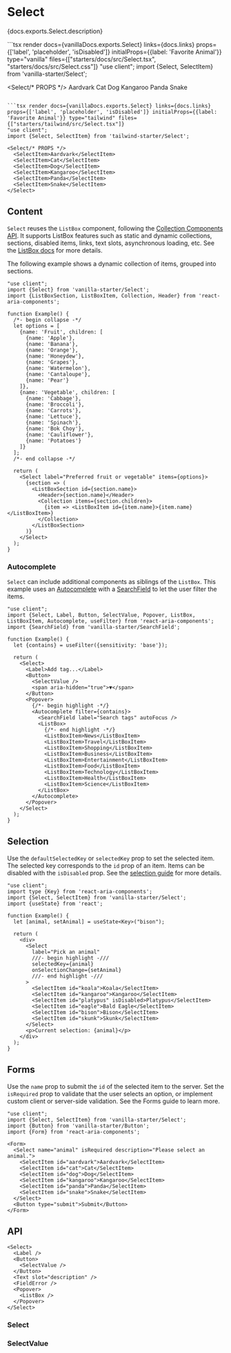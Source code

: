 

# Select

<PageDescription>{docs.exports.Select.description}</PageDescription>

<ExampleSwitcher>
  ```tsx render docs={vanillaDocs.exports.Select} links={docs.links} props={['label', 'placeholder', 'isDisabled']} initialProps={{label: 'Favorite Animal'}} type="vanilla" files={["starters/docs/src/Select.tsx", "starters/docs/src/Select.css"]}
  "use client";
  import {Select, SelectItem} from 'vanilla-starter/Select';

  <Select/* PROPS */>
    <SelectItem>Aardvark</SelectItem>
    <SelectItem>Cat</SelectItem>
    <SelectItem>Dog</SelectItem>
    <SelectItem>Kangaroo</SelectItem>
    <SelectItem>Panda</SelectItem>
    <SelectItem>Snake</SelectItem>
  </Select>
  ```

  ```tsx render docs={vanillaDocs.exports.Select} links={docs.links} props={['label', 'placeholder', 'isDisabled']} initialProps={{label: 'Favorite Animal'}} type="tailwind" files={["starters/tailwind/src/Select.tsx"]}
  "use client";
  import {Select, SelectItem} from 'tailwind-starter/Select';

  <Select/* PROPS */>
    <SelectItem>Aardvark</SelectItem>
    <SelectItem>Cat</SelectItem>
    <SelectItem>Dog</SelectItem>
    <SelectItem>Kangaroo</SelectItem>
    <SelectItem>Panda</SelectItem>
    <SelectItem>Snake</SelectItem>
  </Select>
  ```

</ExampleSwitcher>

## Content

`Select` reuses the `ListBox` component, following the [Collection Components API](collections.html?component=Select). It supports ListBox features such as static and dynamic collections, sections, disabled items, links, text slots, asynchronous loading, etc. See the [ListBox docs](ListBox.html) for more details.

The following example shows a dynamic collection of items, grouped into sections.

```tsx render
"use client";
import {Select} from 'vanilla-starter/Select';
import {ListBoxSection, ListBoxItem, Collection, Header} from 'react-aria-components';

function Example() {
  /*- begin collapse -*/
  let options = [
    {name: 'Fruit', children: [
      {name: 'Apple'},
      {name: 'Banana'},
      {name: 'Orange'},
      {name: 'Honeydew'},
      {name: 'Grapes'},
      {name: 'Watermelon'},
      {name: 'Cantaloupe'},
      {name: 'Pear'}
    ]},
    {name: 'Vegetable', children: [
      {name: 'Cabbage'},
      {name: 'Broccoli'},
      {name: 'Carrots'},
      {name: 'Lettuce'},
      {name: 'Spinach'},
      {name: 'Bok Choy'},
      {name: 'Cauliflower'},
      {name: 'Potatoes'}
    ]}
  ];
  /*- end collapse -*/

  return (
    <Select label="Preferred fruit or vegetable" items={options}>
      {section => (
        <ListBoxSection id={section.name}>
          <Header>{section.name}</Header>
          <Collection items={section.children}>
            {item => <ListBoxItem id={item.name}>{item.name}</ListBoxItem>}
          </Collection>
        </ListBoxSection>
      )}
    </Select>
  );
}
```

### Autocomplete

`Select` can include additional components as siblings of the `ListBox`. This example uses an [Autocomplete](Autocomplete.html) with a [SearchField](SearchField.html) to let the user filter the items.

```tsx render
"use client";
import {Select, Label, Button, SelectValue, Popover, ListBox, ListBoxItem, Autocomplete, useFilter} from 'react-aria-components';
import {SearchField} from 'vanilla-starter/SearchField';

function Example() {
  let {contains} = useFilter({sensitivity: 'base'});

  return (
    <Select>
      <Label>Add tag...</Label>
      <Button>
        <SelectValue />
        <span aria-hidden="true">▼</span>
      </Button>
      <Popover>
        {/*- begin highlight -*/}
        <Autocomplete filter={contains}>
          <SearchField label="Search tags" autoFocus />
          <ListBox>
            {/*- end highlight -*/}
            <ListBoxItem>News</ListBoxItem>
            <ListBoxItem>Travel</ListBoxItem>
            <ListBoxItem>Shopping</ListBoxItem>
            <ListBoxItem>Business</ListBoxItem>
            <ListBoxItem>Entertainment</ListBoxItem>
            <ListBoxItem>Food</ListBoxItem>
            <ListBoxItem>Technology</ListBoxItem>
            <ListBoxItem>Health</ListBoxItem>
            <ListBoxItem>Science</ListBoxItem>
          </ListBox>
        </Autocomplete>
      </Popover>
    </Select>
  );
}
```

## Selection

Use the `defaultSelectedKey` or `selectedKey` prop to set the selected item. The selected key corresponds to the `id` prop of an item. Items can be disabled with the `isDisabled` prop. See the [selection guide](selection.html?component=Select#single-selection) for more details.

```tsx render
"use client";
import type {Key} from 'react-aria-components';
import {Select, SelectItem} from 'vanilla-starter/Select';
import {useState} from 'react';

function Example() {
  let [animal, setAnimal] = useState<Key>("bison");

  return (
    <div>
      <Select
        label="Pick an animal"
        ///- begin highlight -///
        selectedKey={animal}
        onSelectionChange={setAnimal}
        ///- end highlight -///
      >
        <SelectItem id="koala">Koala</SelectItem>
        <SelectItem id="kangaroo">Kangaroo</SelectItem>
        <SelectItem id="platypus" isDisabled>Platypus</SelectItem>
        <SelectItem id="eagle">Bald Eagle</SelectItem>
        <SelectItem id="bison">Bison</SelectItem>
        <SelectItem id="skunk">Skunk</SelectItem>
      </Select>
      <p>Current selection: {animal}</p>
    </div>
  );
}
```

## Forms

Use the `name` prop to submit the `id` of the selected item to the server. Set the `isRequired` prop to validate that the user selects an option, or implement custom client or server-side validation. See the Forms guide to learn more.

```tsx render hideImports
"use client";
import {Select, SelectItem} from 'vanilla-starter/Select';
import {Button} from 'vanilla-starter/Button';
import {Form} from 'react-aria-components';

<Form>
  <Select name="animal" isRequired description="Please select an animal.">
    <SelectItem id="aardvark">Aardvark</SelectItem>
    <SelectItem id="cat">Cat</SelectItem>
    <SelectItem id="dog">Dog</SelectItem>
    <SelectItem id="kangaroo">Kangaroo</SelectItem>
    <SelectItem id="panda">Panda</SelectItem>
    <SelectItem id="snake">Snake</SelectItem>
  </Select>
  <Button type="submit">Submit</Button>
</Form>
```

## API

<Anatomy />

```tsx links={{Select: '#select', Button: 'Button.html', SelectValue: '#selectvalue', Popover: 'Popover.html', ListBox: 'ListBox.html'}}
<Select>
  <Label />
  <Button>
    <SelectValue />
  </Button>
  <Text slot="description" />
  <FieldError />
  <Popover>
    <ListBox />
  </Popover>
</Select>
```

### Select

<PropTable component={docs.exports.Select} links={docs.links} />

<StateTable defaultClassName="react-aria-Select" properties={docs.exports.SelectRenderProps.properties} />

### SelectValue

<PropTable component={docs.exports.SelectValue} links={docs.links} showDescription />

<StateTable defaultClassName="react-aria-SelectValue" properties={docs.exports.SelectValueRenderProps.properties} />
